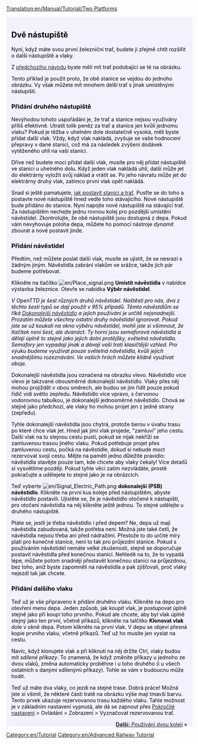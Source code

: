 [[Translation:en/Manual/Tutorial/Two Platforms]]


{{en/Tabs|3|1
|Výuka/Dvě_nástupiště/Cs|1. Dvě nástupiště
|Výuka/Dvě_koleje/Cs|2. Dvě koleje
|Výuka/Základní_síť/Cs|3. Základní síť
}}
<div style="padding:.5em 1em 1em 1em; border-top:none; background-color:#f1f2fe; color:#000;">
{{cs/Cvičení}}

== Dvě nástupiště ==
Nyní, když máte svou první železniční trať, budete ji zřejmě chtít rozšířit o další nástupiště a vlaky.

Z [[cs/Manual/Výuka/Vlaky|předchozího návodu]] byste měli mít trať podobající se té na obrázku.
{{en/Phototable|[[File:en/Tutorial single track.png]]|Dvě stanice, trať a vlak}}

Tento příklad je použit proto, že obě stanice se vejdou do jednoho obrázku. Vy však můžete mít mnohem delší trať s jinak umístěnými nástupišti.

=== Přidání druhého nástupiště ===
Nevýhodou tohoto uspořádání je, že trať a stanice nejsou využívány příliš efektivně. Utratit tolik peněz za trať a stanice jen kvůli jednomu vlaku? Pokud je těžba v uhelném dole dostatečně vysoká, měli byste přidat další vlak. Vždy, když vlak nakládá, zvyšuje se vaše hodnocení přepravy v dané stanici, což má za následek zvýšení dodávek vytěženého uhlí na vaší stanici.

Dříve než budete moci přidat další vlak, musíte pro něj přidat nástupiště ve stanici u uhelného dolu. Když jeden vlak nakládá uhlí, další může jet do elektrárny vyložit svůj náklad a vrátit se. Po jeho návratu může jet do elektrárny druhý vlak, zatímco první vlak opět nakládá.

Snad si ještě pamatujete, [[cs/Manual/Výuka/Vlaky|jak postavit stanici a trať]]. Pusťte se do toho a postavte nové nástupiště hned vedle toho stávajícího. Nové nástupiště bude přidáno do stanice. Nyní napojte nové nástupiště na stávající trať. Za nástupištěm nechejte jednu rovnou kolej pro pozdější umístění návěstidel. Zkontrolujte, že obě nástupiště jsou dostupná z depa. Pokud vám nevyhovuje poloha depa, můžete ho pomocí nástroje ''dynamit'' zbourat a nové postavit jinde.

=== Přidání návěstidel ===
Předtím, než můžete poslat další vlak, musíte se ujistit, že se nesrazí s žádným jiným. Návěstidla zabrání vlakům ve srážce, takže jich pár budeme potřebovat.

Klikněte na tlačítko [[File:en/Place signal.png]] '''Umístit návěstidla''' v nabídce výstavba železnice. Otevře se nabídka '''Výběr návěstidel'''.

''V OpenTTD je šest různých druhů návěstidel. Naštěstí pro nás, dva z těchto šesti typů se dají použít v 95% případů. Těmto návěstdlům se říká [[cs/Sign%C3%A1ly|Dokonalejší návěstidlo]] a jejich používání je určitě nejsnadnejší. Prozatím můžete všechny ostatní druhy návěstidel ignorovat. Pokud jste se už koukali na okno výběru návěstidel, mohli jste si všimnout, že tlačítek není šest, ale dvanáct. Ty horní jsou semaforová návěstidla a dělají úplně to stejné jako jejich dolní protějšky, světelná návěstidla. Semafory jen vypadají jinak a dávají vaší trati klasičtější vzhled. Pro výuku budeme využívat pouze světelná návěstidla, kvůli jejich snadnějšímu rozeznávání. Ve vašich hrách můžete klidně využívat oboje.''

{{en/Phototable|[[File:en/Yapp signalgui.png]]|Pokročilá návěstidla|left}} Dokonalejší návěstidla jsou označená na obrazku vlevo. Návěstidlo více vlevo je takzvané obousměrné dokonalejší návěstidlo. Vlaky přes něj mohou projíždět v obou směrech, ale budou se jím řídit pouze pokud řidič vidí světlo zepředu. Návěstidlo více vpravo, s červonou vodorovnou tabulkou, je dokonalejší jednosměrné návěstidlo. Chová se stejně jako předchozí, ale vlaky ho mohou projet jen z jedné strany (zepředu).

Tyhle dokonalejší návěstidla jsou chytrá, protože berou v úvahu trasu po které chce vlak jet. Hned jak jimi vlak projede, "zamluví" jeho cestu. Další vlak na tu stejnou cestu pustí, pokud se nijak  nekříží se zamluvenou trasou jiného vlaku. Pokud potřebuje projet přes zamluvenou cestu, počká na návěstidle, dokud si nebude moct rezervovat svoji cestu. Mějte na paměti jedno důležité pravidlo: návěstidla stavějte pouze tam, kde chcete aby vlaky čekaly! Více detailů si vysvětlíme později. Pokud tyhle věci zatím nezvládáte, prostě pokračujte a udělejete to stejné jako je na obrázcích.

Teď vyberte [[File:en/Signal Electric Path.png]] '''dokonalejší (PSB) návěstidlo'''. Klikněte na první kus koleje před nástupištěm, abyste návěstidlo postavili. Ujistěte se, že je návěstidlo otočené k nástupišti, pro otočení návěstidla na něj klikněte ještě jednou. To stejné udělejte u druhého nástupiště.

{{en/Phototable|[[File:en/Tutorial two platforms.png|400px]]|Druhé nástupiště vybavené návěstidly (klikněte pro zvětšení)|none}}

Ptáte se, jestli je třeba návěstidlo i před depem? Ne, depa už mají návěstidla zabudovaná, takže potřeba není. Možná jste také četli, že návěstidla nejsou třeba ani před nádražími. Přestože to do určité míry platí pro konečné stanice, není to tak pro průjezdní stanice. Pokud s používáním návěstidel nemáte velké zkušenosti, stejně se doporučuje postavit návěstidla před konečnou stanicí. Nehledě na to, že to vypadá lépe, můžete potom snadněji přestavět konečnou stanici na průjezdnou, bez toho, aniž byste zapomněli na návěstidla a pak zjišťovali, proč vlaky nejezdí tak jak chcete.

=== Přidání dalšího vlaku ===
Teď už je vše připraveno k přidání druhého vlaku. Klikněte na depo pro otevření menu depa. Jeden způsob, jak koupit vlak, je postupovat úplně stejně jako při koupi toho prvního. Pokud ale chcete, aby byl vlak úplně stejný jako ten první, včetně příkazů, klikněte na talčítko '''Klonovat vlak''' dole v okně depa. Potom klikněte na první vlak. V depu se objeví přesná kopie prvního vlaku, včetně příkazů. Teď už ho musíte jen vyslat na cestu. 

Navíc, když klonujete vlak a při kliknutí na něj držíte Ctrl, vlaky budou mít ''sdílené příkazy''. To znamená, že když změníte příkazy u jednoho ze dvou vlaků, změna automaticky proběhne i u toho druhého (i u všech ostatních s danými sdílenými příkazy). Tohle se vám v budoucnu může hodit. 

{{en/Phototable|[[File:en/Tutorial two trains.png|400px]]|Nádraží se dvěma nástupišti a  návěstidly v provozu (klikněte pro zvětšení)|none}}

Teď už máte dva vlaky, co jezdí na stejné trase. Dobrá práce!
Možná jste si všimli, že některé části tratě na obrázku výše mají tmavší barvu. Tento prvek ukazuje rezervovanou trasu každého vlaku. Tahle možnost je v základním nastavení vypnutá, ale dá se zapnout přes [[cs/Pokročilé nastavení|Pokročilé nastavení]] > Ovládání > Zobrazení > Vyznačovat rezervovanou trať.

<span style="float: right">[[cs/Manual/Výuka/Dvě koleje|'''Další:''' Používání dvou kolejí]] &raquo;</span>
</div>
[[Category:en/Tutorial]]
[[Category:en/Advanced Railway Tutorial]]
